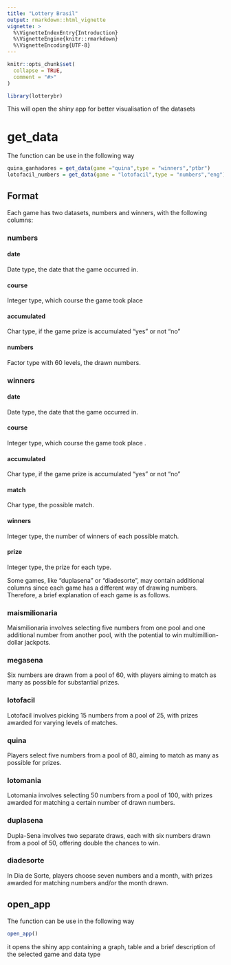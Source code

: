 ```yaml
---
title: "Lottery Brasil"
output: rmarkdown::html_vignette
vignette: >
  %\VignetteIndexEntry{Introduction}
  %\VignetteEngine{knitr::rmarkdown}
  %\VignetteEncoding{UTF-8}
---
```


```r
knitr::opts_chunk$set(
  collapse = TRUE,
  comment = "#>"
)
```

```r
library(lotterybr)
```
This will open the shiny app for better visualisation of the datasets

# get_data

The function can be use in the following way

```r
quina_ganhadores = get_data(game ="quina",type = "winners","ptbr")
lotofacil_numbers = get_data(game = "lotofacil",type = "numbers","eng")
```

## Format

Each game has two datasets, numbers and winners, with the following columns:

### numbers
#### date

Date type, the date that the game occurred in.

#### course

Integer type, which course the game took place 

#### accumulated

Char type, if the game prize is accumulated "yes" or not "no"

#### numbers

Factor type with 60 levels, the drawn numbers.

### winners

#### date

Date type, the date that the game occurred in.

#### course

Integer type, which course the game took place .

#### accumulated

Char type, if the game prize is accumulated "yes" or not "no"

#### match

Char type, the possible match.

#### winners

Integer type, the number of winners of each possible match.

#### prize

Integer type, the prize for each type.

Some games, like "duplasena" or "diadesorte", may contain additional columns since each game has a different way of drawing numbers. Therefore, a brief explanation of each game is as follows.

### maismilionaria

Maismilionaria involves selecting five numbers from one pool and one additional number from another pool, with the potential to win multimillion-dollar jackpots.

### megasena

Six numbers are drawn from a pool of 60, with players aiming to match as many as possible for substantial prizes.

### lotofacil

Lotofacil involves picking 15 numbers from a pool of 25, with prizes awarded for varying levels of matches.

### quina

Players select five numbers from a pool of 80, aiming to match as many as possible for prizes.

### lotomania

Lotomania involves selecting 50 numbers from a pool of 100, with prizes awarded for matching a certain number of drawn numbers.

### duplasena

Dupla-Sena involves two separate draws, each with six numbers drawn from a pool of 50, offering double the chances to win.

### diadesorte

In Dia de Sorte, players choose seven numbers and a month, with prizes awarded for matching numbers and/or the month drawn.

## open_app

The function can be use in the following way

```r
open_app()
```

it opens the shiny app containing a graph, table and a brief description of the selected game and data type
